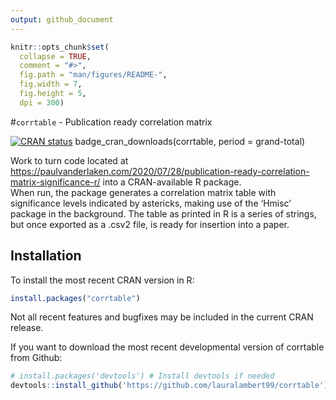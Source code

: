 ```yaml
---
output: github_document
---
```


<!-- README.md is generated from README.Rmd. Please edit that file -->

```r
knitr::opts_chunk$set(
  collapse = TRUE,
  comment = "#>",
  fig.path = "man/figures/README-",
  fig.width = 7,
  fig.height = 5, 
  dpi = 300)
```

#`corrtable` - Publication ready correlation matrix

<!-- badges: start -->
[![CRAN status](https://www.r-pkg.org/badges/version/corrtable)](https://cran.r-project.org/package=corrtable)
badge_cran_downloads(corrtable, period = grand-total)


 <!-- badges: end -->

 
Work to turn code located at <https://paulvanderlaken.com/2020/07/28/publication-ready-correlation-matrix-significance-r/> into a CRAN-available R package.  
When run, the package generates a correlation matrix table with significance levels indicated by astericks, making use of the 'Hmisc' package in the 
background.  The table as printed in R is a series of strings, but once exported as a .csv2 file, is ready for insertion into a paper.

## Installation


To install the most recent CRAN version in R:

```r
install.packages("corrtable")
```
Not all recent features and bugfixes may be included in the current CRAN release.

If you want to download the most recent developmental version of corrtable from Github:

```r
# install.packages('devtools') # Install devtools if needed
devtools::install_github('https://github.com/lauralambert99/corrtable')
```
